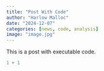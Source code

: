 ```yaml
---
title: "Post With Code"
author: "Harlow Malloc"
date: "2024-12-07"
categories: [news, code, analysis]
image: "image.jpg"
---
```


This is a post with executable code.

```r
1 + 1
```

